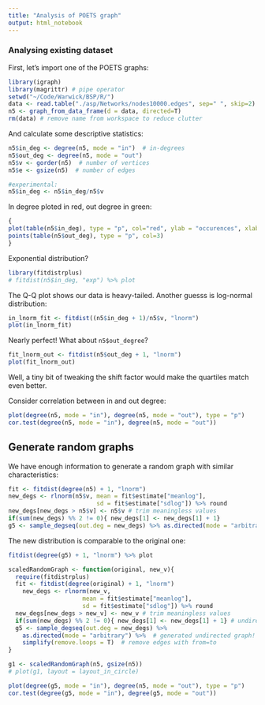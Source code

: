 ```yaml
---
title: "Analysis of POETS graph"
output: html_notebook
---
```


### Analysing existing dataset
First, let's import one of the POETS graphs:
```r
library(igraph)
library(magrittr) # pipe operator
setwd("~/Code/Warwick/BSP/R/")
data <- read.table("./asp/Networks/nodes10000.edges", sep=" ", skip=2)
n5 <- graph_from_data_frame(d = data, directed=T)
rm(data) # remove name from workspace to reduce clutter
```

And calculate some descriptive statistics:
```r
n5$in_deg <- degree(n5, mode = "in")  # in-degrees
n5$out_deg <- degree(n5, mode = "out")
n5$v <- gorder(n5)  # number of vertices
n5$e <- gsize(n5)  # number of edges

#experimental:
n5$in_deg <- n5$in_deg/n5$v
```
In degree ploted in red, out degree in green:

```r
{
plot(table(n5$in_deg), type = "p", col="red", ylab = "occurences", xlab = "degree")
points(table(n5$out_deg), type = "p", col=3)
}
```
Exponential distribution?
```r
library(fitdistrplus)
# fitdist(n5$in_deg, "exp") %>% plot
```
The Q-Q plot shows our data is heavy-tailed. Another guesss is log-normal distribution:
```r
in_lnorm_fit <- fitdist((n5$in_deg + 1)/n5$v, "lnorm")
plot(in_lnorm_fit)
```
Nearly perfect! What about `n5$out_degree`?
```r
fit_lnorm_out <- fitdist(n5$out_deg + 1, "lnorm")
plot(fit_lnorm_out)
```
Well, a tiny bit of tweaking the shift factor would make the quartiles match even better.

Consider correlation between in and out degree:
```r
plot(degree(n5, mode = "in"), degree(n5, mode = "out"), type = "p")
cor.test(degree(n5, mode = "in"), degree(n5, mode = "out"))
```

## Generate random graphs
We have enough information to generate a random graph with similar characteristics:
```r
fit <- fitdist(degree(n5) + 1, "lnorm")
new_degs <- rlnorm(n5$v, mean = fit$estimate["meanlog"],
                         sd = fit$estimate["sdlog"]) %>% round
new_degs[new_degs > n5$v] <- n5$v # trim meaningless values
if(sum(new_degs) %% 2 != 0){ new_degs[1] <- new_degs[1] + 1}
g5 <- sample_degseq(out.deg = new_degs) %>% as.directed(mode = "arbitrary") # generated undirected graph! Fix?
```

The new distribution is comparable to the original one:
```r
fitdist(degree(g5) + 1, "lnorm") %>% plot
```

```r
scaledRandomGraph <- function(original, new_v){
  require(fitdistrplus)
  fit <- fitdist(degree(original) + 1, "lnorm")
    new_degs <- rlnorm(new_v,
                     mean = fit$estimate["meanlog"],
                     sd = fit$estimate["sdlog"]) %>% round
  new_degs[new_degs > new_v] <- new_v # trim meaningless values
  if(sum(new_degs) %% 2 != 0){ new_degs[1] <- new_degs[1] + 1} # undirected graph must have even sum of orders
  g5 <- sample_degseq(out.deg = new_degs) %>%
    as.directed(mode = "arbitrary") %>%  # generated undirected graph! Fix?
    simplify(remove.loops = T)  # remove edges with from=to
}

g1 <- scaledRandomGraph(n5, gsize(n5))
# plot(g1, layout = layout_in_circle)
```

```r
plot(degree(g5, mode = "in"), degree(n5, mode = "out"), type = "p")
cor.test(degree(g5, mode = "in"), degree(g5, mode = "out"))
```

